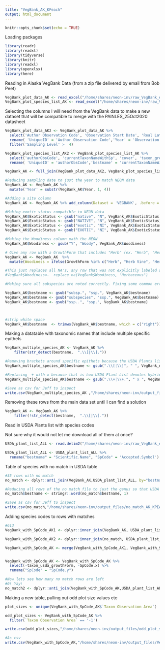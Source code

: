 ```yaml
---
title: "VegBank_AK_KPeach"
output: html_document
---
```


```r
knitr::opts_chunk$set(echo = TRUE)
```

Loading packages 

```r

library(readr)
library(readxl)
library(tidyverse)
library(knitr)
library(readxl)
library(openxlsx)
library(here)


```

Reading in Alaska VegBank Data (from a zip file delivered by email from Bob Peet)

```r


VegBank_plot_data_AK <- read_excel("/home/shares/neon-inv/raw_VegBank_data/CVS-AKplots.xlsx", sheet = "plot data")
VegBank_plot_species_list_AK <- read_excel("/home/shares/neon-inv/raw_VegBank_data/CVS-AKplots.xlsx",  sheet = "plot species list")


```

Selecting the columns I will need from the VegBank data to make a new dataset that will be compatible to merge with the PAINLES_25Oct2020 datasheet

```r


VegBank_plot_data_AK2 <- VegBank_plot_data_AK %>%
  select('Author Observation Code', 'Observation Start Date', 'Real Latitude', 'Real Longitude', 'Taxon Observation Area', 'Sampling Level', 'previousObsCode') %>%
  rename( 'UniqueID' = 'Author Observation Code','Year' = 'Observation Start Date', 'Lat' = 'Real Latitude', 'Long' = 'Real Longitude' ) %>%
  filter('Sampling Level' >  4)

VegBank_plot_species_list_AK2 <- VegBank_plot_species_list_AK %>%
  select('authorObsCode', 'currentTaxonNameWithSp', 'cover', 'taxon_growthForm_short', 'taxon_woody', 'taxon_exotic', 'taxon_usda_growthForm', 'taxon_usda_code', 'taxon_woody') %>%
  rename( 'UniqueID' = 'authorObsCode','bestname' = 'currentTaxonNameWithSp', 'PctCov' = 'cover', 'SpCode' = 'taxon_usda_code', 'ExoticStatus' = 'taxon_exotic', 'GrowthForm' = 'taxon_growthForm_short', 'Woodiness' = 'taxon_woody')

VegBank_AK <- full_join(VegBank_plot_data_AK2, VegBank_plot_species_list_AK2, by = 'UniqueID')

#Reducing sampling date to just the year to match NEON data
VegBank_AK <- VegBank_AK %>% 
  mutate('Year' = substr(VegBank_AK$Year, 1, 4))

#Adding a site column
VegBank_AK <- VegBank_AK %>% add_column(Dataset = 'VEGBANK', .before = "UniqueID")  %>% add_column(Zone = 'L48', .before = "UniqueID")

#Making exotic status compatible to NEON data
VegBank_AK$ExoticStatus <- gsub("native", "N", VegBank_AK$ExoticStatus)
VegBank_AK$ExoticStatus <- gsub("NATIVE", "N", VegBank_AK$ExoticStatus)
VegBank_AK$ExoticStatus <- gsub("exotic", "NI", VegBank_AK$ExoticStatus)
VegBank_AK$ExoticStatus <- gsub("EXOTIC", "NI", VegBank_AK$ExoticStatus)

#Making the Woodiness column math the NEON 
VegBank_AK$Woodiness <- gsub("Y", "Woody", VegBank_AK$Woodiness)

# Give any row with a GrowthForm that includes "Herb" (ex. "Herb", "Herb Vine", "Herb Shrub") a Woodiness classification of ""Herbaceous". 
VegBank_AK <- VegBank_AK  %>% 
  mutate(Woodiness = ifelse(GrowthForm %in% c("Herb", "Herb Vine", "Herb Shrub", "Herb Shrub Vine"), 'Herbaceous', Woodiness))

#This just replaces all NA's, any row that was not explicitly labeled as 'Woody" as Herbaceous which could be wrong so I did not run it
#VegBank$Woodiness<-  replace_na(VegBank$Woodiness, "Herbaceous")

#Making sure all subspecies are noted correctly. Fixing some common errors that would prevent the species name from matching with the USDA plant list

VegBank_AK$bestname <- gsub("subsp.", "ssp.", VegBank_AK$bestname)
VegBank_AK$bestname <- gsub("subspecies", "ssp.", VegBank_AK$bestname)
VegBank_AK$bestname <- gsub("ssp..", "ssp.", VegBank_AK$bestname)



#strip white space
VegBank_AK$bestname  <- trimws(VegBank_AK$bestname, which = c("right"))

```

Making a datatable with taxonomic names that include multiple specific epithets

```r

VegBank_multiple_species_AK <- VegBank_AK %>%
    filter(str_detect(bestname,  ".\\[|\\]."))

#Removing brackets around specific epithets because the USDA Plants list does not use them..may be preventing matches
VegBank_multiple_species_AK$bestname <- gsub(".\\[|\\]", " ", VegBank_multiple_species_AK$bestname)

#Replacing  + with x because that is how USDA Plant List denotes hybrides
VegBank_multiple_species_AK$bestname <- gsub(".\\+|\\+.", " x ", VegBank_multiple_species_AK$bestname)

#Save as csv for Jeff to inspect
write.csv(VegBank_multiple_species_AK ,"/home/shares/neon-inv/output_files/multiple_sp_AK_KPEACH.csv", row.names = FALSE)

```

Removing these rows from the main data set until I can find a solution
```r

VegBank_AK <- VegBank_AK %>%
    filter(!str_detect(bestname,  ".\\[|\\]."))

```

Read in USDA Plants list with species codes

Not sure why it would not let me download all of them at once?

```r


USDA_plant_list_ALL <- read.delim2("/home/shares/neon-inv/raw_VegBank_data/USDA_all_with_syn.txt",  sep = ",")

USDA_plant_list_ALL <- USDA_plant_list_ALL %>%
  rename("bestname" = "Scientific.Name", "SpCode" = 'Accepted.Symbol') 

```


Table of species with no match in USDA table

```r

#35 rows with no match
no_match <- dplyr::anti_join(VegBank_AK,USDA_plant_list_ALL, by="bestname")

#Reducing all rows of the no match file to just the genus so that USDA can find matches
no_match$bestname <- stringr::word(no_match$bestname, 1)

#Save as csv for Jeff to inspect
write.csv(no_match,"/home/shares/neon-inv/output_files/no_match_AK_KPEACH.csv", row.names = FALSE)

```

Adding species codes to rows with matches

```r

#613
VegBank_with_SpCode_AK1 <- dplyr::inner_join(VegBank_AK, USDA_plant_list_ALL, by="bestname")

VegBank_with_SpCode_AK2 <- dplyr::inner_join(no_match, USDA_plant_list_ALL, by="bestname")

VegBank_with_SpCode_AK <- merge(VegBank_with_SpCode_AK1, VegBank_with_SpCode_AK2, all = TRUE)


VegBank_with_SpCode_AK <- VegBank_with_SpCode_AK %>%
  select(-taxon_usda_growthForm, -SpCode.x) %>%
  rename("SpCode" = "SpCode.y")

#Now lets see how many no match rows are left
#0! Yay!
no_match2 <- dplyr::anti_join(VegBank_with_SpCode_AK,USDA_plant_list_ALL, by="bestname")

```

Making a new table, pulling out odd plot size values etc

```r

plot_sizes <- unique(VegBank_with_SpCode_AK$`Taxon Observation Area`)

odd_plot_sizes <- VegBank_with_SpCode_AK %>%
  filter(`Taxon Observation Area` == '-1')

write.csv(odd_plot_sizes,"/home/shares/neon-inv/output_files/odd_plot_sizes_AK_KPEACH.csv", row.names = FALSE)

```


```r

#As csv
write.csv(VegBank_with_SpCode_AK,"/home/shares/neon-inv/output_files/VegBank_AK_KPEACH.csv", row.names = FALSE)

```

